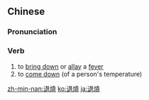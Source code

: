 ==Chinese==
{{zh-forms|s=退烧}}

===Pronunciation===
{{zh-pron
|m=tuìshāo
|c=teoi3 siu1
|mn=qz:thèr-sio/tw,xm,zz:thè-sio/twv:thòe-sio
|cat=v
}}

===Verb===
{{zh-verb}}

# to [[bring down]] or [[allay]] a [[fever]]
# to [[come down]] (of a person's temperature)

[[zh-min-nan:退燒]]
[[ko:退燒]]
[[ja:退燒]]